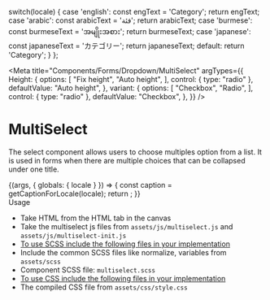 
  switch(locale) {
    case 'english': const engText = 'Category'; return engText;
    case 'arabic': const arabicText = 'فئة'; return arabicText;
    case 'burmese': const burmeseText = 'အမျိုးအစား'; return burmeseText;
    case 'japanese': const japaneseText = 'カテゴリー'; return japaneseText;
    default: return 'Category';
  }
};

<style>{`
  .sbdocs iframe {
    min-height: 300px;
  }
`}</style>

<Meta
  title="Components/Forms/Dropdown/MultiSelect"
  argTypes={{
    Height: {
      options: [
        "Fix height",
        "Auto height",
      ],
      control: { type: "radio" },
      defaultValue: "Auto height",
    },
    variant: {
      options: [
        "Checkbox",
        "Radio",
      ],
      control: { type: "radio" },
      defaultValue: "Checkbox",
    },
  }}
/>

# MultiSelect
The select component allows users to choose multiples option from a list. It is used in forms when there are multiple choices that can be collapsed under one title.

<Story name="MultiSelect">
  {(args, { globals: { locale } }) => {
    const caption = getCaptionForLocale(locale);
    return <MultiSelect {...args} text={caption} eleId="select"></MultiSelect>;
  }}
</Story>

<div className="subheading">Usage</div>
<ul>
<li>Take HTML from the HTML tab in the canvas</li>
<li>Take the multiselect js files from <code>assets/js/multiselect.js</code> and <code>assets/js/multiselect-init.js</code></li>
<li><u>To use SCSS include the following files in your implementation</u></li>
<li>Include the common SCSS files like normalize, variables from <code>assets/scss</code></li>
<li>Component SCSS file: <code>multiselect.scss</code></li>
<li><u>To use CSS include the following files in your implementation</u></li>
<li>The compiled CSS file from <code>assets/css/style.css</code></li>
</ul>
